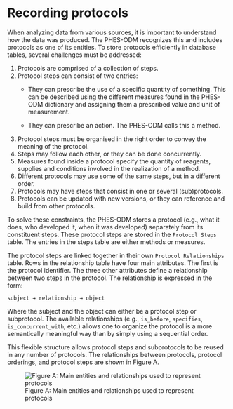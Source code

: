 # Recording protocols

When analyzing data from various sources, it is important to understand how the data was produced. The PHES-ODM recognizes this and includes protocols as one of its entities. To store protocols efficiently in database tables, several challenges must be addressed:

1.  Protocols are comprised of a collection of steps.
2.  Protocol steps can consist of two entries:
    -   They can prescribe the use of a specific quantity of something. This can be described using the different measures found in the PHES-ODM dictionary and assigning them a prescribed value and unit of measurement.

    -   They can prescribe an action. The PHES-ODM calls this a method.
3.  Protocol steps must be organised in the right order to convey the meaning of the protocol.
4.  Steps may follow each other, or they can be done concurrently.
5.  Measures found inside a protocol specify the quantity of reagents, supplies and conditions involved in the realization of a method.
6.  Different protocols may use some of the same steps, but in a different order.
7.  Protocols may have steps that consist in one or several (sub)protocols.
8.  Protocols can be updated with new versions, or they can reference and build from other protocols.

To solve these constraints, the PHES-ODM stores a protocol (e.g., what it does, who developed it, when it was developed) separately from its constituent steps. These protocol steps are stored in the `Protocol Steps` table. The entries in the steps table are either methods or measures.

The protocol steps are linked together in their own `Protocol Relationships` table. Rows in the relationship table have four main attributes. The first is the protocol identifier. The three other attributes define a relationship between two steps in the protocol. The relationship is expressed in the form:

`subject → relationship → object`

Where the subject and the object can either be a protocol step or subprotocol. The available relationships (e.g., `is_before`, `specifies`, `is_concurrent_with`, etc.) allows one to organize the protocol is a more semantically meaningful way than by simply using a sequential order.

This flexible structure allows protocol steps and subprotocols to be reused in any number of protocols. The relationships between protocols, protocol orderings, and protocol steps are shown in Figure A.

![Figure A: Main entities and relationships used to represent protocols](./assets/how-to/protocols.png)

